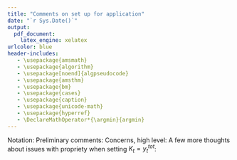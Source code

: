 ```yaml
---
title: "Comments on set up for application"
date: "`r Sys.Date()`"
output: 
  pdf_document:
    latex_engine: xelatex
urlcolor: blue
header-includes:
   - \usepackage{amsmath}
   - \usepackage{algorithm}
   - \usepackage[noend]{algpseudocode}
   - \usepackage{amsthm}
   - \usepackage{bm}
   - \usepackage{cases}
   - \usepackage{caption}
   - \usepackage{unicode-math}
   - \usepackage{hyperref}
   - \DeclareMathOperator*{\argmin}{argmin}
---
```

<!-- $ ...to toggle Latexyz math scope off -->
\newcommand{\del}[2]{\frac{\partial {#1} }{\partial {#2}} }
\newcommand{\dby}[2]{\frac{d {#1} }{d {#2}} }
\newcommand{\sbar}{\overline{s}}
\newtheorem{proposition}{Proposition}

Notation:
\begin{itemize}
\item $s$ is the date a forecast is made
\item $t$ is the target date for a forecast
\item $y_t = (y_{1,t}, \ldots, y_{l,t}, \ldots, y_{L,t})$ is the vector of realized resource need in each of $L$ locations on the target date $t$
\item $K_t$ is the constraint on available resources that is in effect for target date $t$. For example, this may change over time if the planning agency is going to ramp up (or down) production of the resource in question over time.
\item $x_t = (x_{1,t}, \ldots, x_{l,t}, \ldots, x_{L,t})$ is the vector of resource allocation levels for target date $t$, with $\sum_l x_{l,t} \leq K_t$.
\end{itemize}

Preliminary comments:
\begin{itemize}
\item The introduction of the time indices $s$ and $t$ is new in this document.  Everything in our main manuscript is framed for a single forecast (so, one value of $s$) for a single target date $t$.  But our application now considers multiple forecast dates and target end dates, so we need this notation to think carefully about what's going on.
\item Our goal is to figure out how to apply the ideas we've already developed to multiple forecast dates in a justifiable way.  Other work (e.g. Bertsimas et al.) has more carefully considered how to set up the allocation problem in a way that incorporates planning over time, but we don't want to go there for this paper.
\end{itemize}

Concerns, high level:
\begin{enumerate}
\item Currently, a working decision was made in the application to take ``the alloscore value that was for the $K$ closest to the actual total observations," which I'll denote here as $y^{tot}_t = \sum_l y_{l,t}$. I think there are two problems with this:
    \begin{enumerate}
    \item I believe that this choice for $K_t$ likely yields an improper score. The basic reason is that the score depends on the value of the random variable/vector that is being forecasted and generally this is not allowed. A little more below.
    \item It's hard to see how to justify this choice for $K_t$ in a way that corresponds to the set up of the decision-making problem. The implication is that at each time $t$, we have exactly enough resources to meet what will be the eventually-realized need (if an oracle forecast is used). But this is not realistic.
    \end{enumerate}
\item Closely related to 1 (b): How are we thinking about the set up of the decision making problem across multiple dates? Is there a way we could summarize overall model performance across the time span under consideration with a single number? To the extent possible, I think we should try to start from a plausible multi-time-step decision making set up that can fit within our set up and go from there.
    \begin{enumerate}
    \item As described in 1.b., I don't think setting $K_t = y^{tot}_t = \sum_l y_{l,t}$ can be justified as corresponding to any natural decision making set up. In general, $K_t$ will not be equal to $y^{tot}_t$; our resource planning is not that good/lucky.
    \item If I remember right, on our call a few weeks ago Ben suggested something like ``Suppose you get one chance to allocate resources with a constraint $K$, and then those allocation levels are fixed and carry through the wave under consideration." This seems like a justifiable idea, but it doesn't line up well with the kind of analysis we think we'd like to do in our application where we consider multiple forecast dates $s$. Looking at multiple forecast dates only makes sense if we can update our allocations based on the information in those forecasts.
    \item Another idea is to say that we have $K$ units of resources and on each forecast date $s$, we get to decide how they will be allocated on target date $t = s + h$.
        \begin{itemize}
        \item This is a little dicey if the resource is something fixed like ventilators or hospital beds because some of the resources we had previously allocated might still be in use by the time $t$ rolls around (e.g. if someone is hospitalized or on a ventilator for multiple weeks)
        \item Could make more sense for something like supply of oxygen or medication, if $K$ new units of the resource are manufactured each week.
        \item Recognize that maybe we don't want to talk too much about how this connects to real life in the manuscript...
        \item But I don't have any great ideas for how we might motivate any particular fixed value of $K$ of interest ahead of time without trying to connect to context (e.g. look up some information somewhere about total oxygen supplies and average amounts used per admitted hospital patient...)
        \item The strategy I took when talking through things in london was to try not to fixate too much on any particular value of K, but to note that model rankings were fairly stable across values of $K$.
        \end{itemize}
    \item Returning to the question I raised above about how we might summarize overall model performance across the time span under consideration: it seems like maybe if we pre-specify a grid of values of $K$ that are used for all target dates $t$, for each of those values of $K$ maybe we could average scores across the target dates? I think this is basically Ben's suggestion, but without the idea that we only get to specify an allocation once.  We'd maybe end up with something like the peaked plot, but with multiple peaks, one for each target date...?  If you had enough target dates, maybe you'd get to something relatively smooth/domed.  This is still not a single number, and there is still the question of how to summarize across $K$'s to get to a single number.
    \end{enumerate}
\end{enumerate}


A few more thoughts about issues with propriety when setting $K_t = y^{tot}_t$:
\begin{enumerate}
\item Intuition:
    \begin{itemize}
    \item I think a slightly more careful (but still informal) definition of propriety than the informal one we usually use goes something like: in expectation, a proper scoring rule maximally rewards a forecast that corresponds to the conditional distribution of the random variable in question given all information available at the time $s$ that the forecast is produced.
    \item $y^{tot}_t$ was not observable at time $s$. A ``forecast" that knows $y^{tot}_t$ and conditions on that quantity in addition to other available information at time $s$ will be different (in general, probably narrower/more concentrated) than a forecast that conditions only on the information available at time $s$.
    \item Rephrasing the previous point: if I am omnipotent and I tell a forecaster, ``you will be scored using an allocation score using $K_t = 22,000$ because there will be 22,000 hospital admissions on the target date," I have leaked information about the future to that forecaster, and they will produce a forecast that differs from the forecast that would have been produced using only information available as of time $s$.
    \item In expectation, my score will likely reward the information-privileged forecaster more than the forecast corresponding to the conditional distribution of the random variable in question given all information available at time $s$. Therefore, it's not a proper score.
    \item The intuition in the above points is pretty rough.  I'd like to be able to state/prove this more precisely.
    \item I think the fact that we did this in our initial analysis and nobody immediately raised any red flags is a sign of how unclear all of this is. It feels kind of important that we say something about the fact that you can't do this in the manuscript, to warn readers/users off of this kind of analysis (assuming of course that I'm right about the resulting score being improper).
    \end{itemize}
\item More generally, for the integrated allocation score we probably need to pre-specify what the distribution over $K$ is. This makes perfect sense from the real-life perspective of a public health decision maker, it just gets tricky when you try to think about how to set up an evaluation exercise in an abstract setting without specific knowledge about $K$...
\item Rough start at an attempt to be a little more formal:
    \begin{itemize}
    \item Let $\mathcal{F}_s$ denote the sub $\sigma$-algebra generated by the collection $O_t$ of everything that's observable as of time $s$. Intuitively, this captures the set of all available information as of the time the forecast is generated.
    \item Let $\tilde{\mathcal{F}}_s$ denote the sub $\sigma$-algebra generated by $\tilde{O}_s = O_s \cup Y^{tot}_t$.  Noting that $Y^{tot}_t$ was not observable at time $s$, $\mathcal{F}_s \subset \tilde{\mathcal{F}}_s$.
    \item Maybe propriety is a statement about maximally rewarding the distribution of the random variable $Y_t$ given the sub $\sigma$ algebra $\mathcal{F}_s$, which is different from its distribution given $\tilde{\mathcal{F}}_s$? Where ``maximally rewarding" is in expectation with respect to... unclear \textemdash $\mathcal{F}_s$??
    \item I only half remember how this stuff works; will have to think a bit more to put the pieces together.
    \end{itemize}
\end{enumerate}

